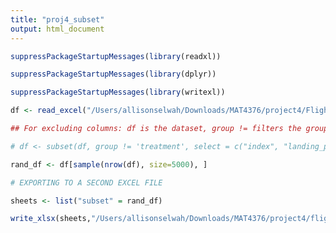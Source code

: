 ```yaml
---
title: "proj4_subset"
output: html_document
---
```


```r
suppressPackageStartupMessages(library(readxl))

suppressPackageStartupMessages(library(dplyr))

suppressPackageStartupMessages(library(writexl))

df <- read_excel("/Users/allisonselwah/Downloads/MAT4376/project4/Flights_2019_v3.xlsx")

## For excluding columns: df is the dataset, group != filters the group column, select chooses which columns to be included

# df <- subset(df, group != 'treatment', select = c("index", "landing_page", "converted"))

rand_df <- df[sample(nrow(df), size=5000), ]

# EXPORTING TO A SECOND EXCEL FILE 

sheets <- list("subset" = rand_df)

write_xlsx(sheets,"/Users/allisonselwah/Downloads/MAT4376/project4/flight_2019_subset.xlsx")
```